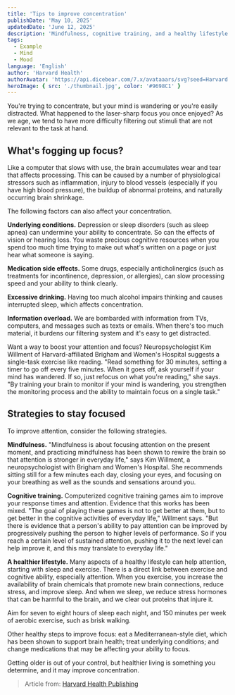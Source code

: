 ```yaml
---
title: 'Tips to improve concentration'
publishDate: 'May 10, 2025'
updatedDate: 'June 12, 2025'
description: 'Mindfulness, cognitive training, and a healthy lifestyle may help sharpen your focus.'
tags:
  - Example
  - Mind
  - Mood
language: 'English'
author: 'Harvard Health'
authorAvatar: 'https://api.dicebear.com/7.x/avataaars/svg?seed=Harvard'
heroImage: { src: './thumbnail.jpg', color: '#9698C1' }
---
```



You're trying to concentrate, but your mind is wandering or you're easily distracted. What happened to the laser-sharp focus you once enjoyed? As we age, we tend to have more difficulty filtering out stimuli that are not relevant to the task at hand.

## What's fogging up focus?

Like a computer that slows with use, the brain accumulates wear and tear that affects processing. This can be caused by a number of physiological stressors such as inflammation, injury to blood vessels (especially if you have high blood pressure), the buildup of abnormal proteins, and naturally occurring brain shrinkage.

The following factors can also affect your concentration.

**Underlying conditions.** Depression or sleep disorders (such as sleep apnea) can undermine your ability to concentrate. So can the effects of vision or hearing loss. You waste precious cognitive resources when you spend too much time trying to make out what's written on a page or just hear what someone is saying.

**Medication side effects.** Some drugs, especially anticholinergics (such as treatments for incontinence, depression, or allergies), can slow processing speed and your ability to think clearly.

**Excessive drinking.** Having too much alcohol impairs thinking and causes interrupted sleep, which affects concentration.

**Information overload.** We are bombarded with information from TVs, computers, and messages such as texts or emails. When there's too much material, it burdens our filtering system and it's easy to get distracted.

<Aside type='tip' title='Try this focus exercise'>
  Want a way to boost your attention and focus? Neuropsychologist Kim Willment of Harvard-affiliated
  Brigham and Women's Hospital suggests a single-task exercise like reading. "Read something for 30
  minutes, setting a timer to go off every five minutes. When it goes off, ask yourself if your mind
  has wandered. If so, just refocus on what you're reading," she says. "By training your brain to
  monitor if your mind is wandering, you strengthen the monitoring process and the ability to
  maintain focus on a single task."
</Aside>

## Strategies to stay focused

To improve attention, consider the following strategies.

**Mindfulness.** "Mindfulness is about focusing attention on the present moment, and practicing mindfulness has been shown to rewire the brain so that attention is stronger in everyday life," says Kim Willment, a neuropsychologist with Brigham and Women's Hospital. She recommends sitting still for a few minutes each day, closing your eyes, and focusing on your breathing as well as the sounds and sensations around you.

**Cognitive training.** Computerized cognitive training games aim to improve your response times and attention. Evidence that this works has been mixed. "The goal of playing these games is not to get better at them, but to get better in the cognitive activities of everyday life," Willment says. "But there is evidence that a person's ability to pay attention can be improved by progressively pushing the person to higher levels of performance. So if you reach a certain level of sustained attention, pushing it to the next level can help improve it, and this may translate to everyday life."

**A healthier lifestyle.** Many aspects of a healthy lifestyle can help attention, starting with sleep and exercise. There is a direct link between exercise and cognitive ability, especially attention. When you exercise, you increase the availability of brain chemicals that promote new brain connections, reduce stress, and improve sleep. And when we sleep, we reduce stress hormones that can be harmful to the brain, and we clear out proteins that injure it.

Aim for seven to eight hours of sleep each night, and 150 minutes per week of aerobic exercise, such as brisk walking.

Other healthy steps to improve focus: eat a Mediterranean-style diet, which has been shown to support brain health; treat underlying conditions; and change medications that may be affecting your ability to focus.

Getting older is out of your control, but healthier living is something you determine, and it may improve concentration.

> Article from: [Harvard Health Publishing](https://www.health.harvard.edu/mind-and-mood/tips-to-improve-concentration)
